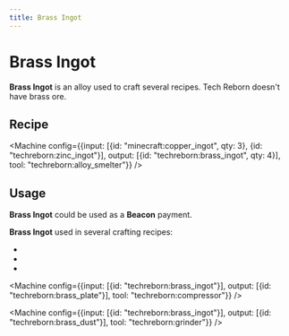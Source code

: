 ```yaml
---
title: Brass Ingot
---
```


<ItemImage file="brass_ingot" alt="Ingots" size="200" />

# Brass Ingot

**Brass Ingot** is an alloy used to craft several recipes. Tech Reborn doesn't have brass ore.

## Recipe

<CraftingTable recipe="input techreborn:brass_nugget techreborn:brass_nugget techreborn:brass_nugget input techreborn:brass_nugget techreborn:brass_nugget techreborn:brass_nugget input techreborn:brass_nugget techreborn:brass_nugget techreborn:brass_nugget output techreborn:brass_ingot"/>
<CraftingTable recipe="input air air air input air techreborn:brass_storage_block air input air air air output techreborn:brass_ingot,9"/>

<Machine config={{input: [{id: "minecraft:copper_ingot", qty: 3}, {id: "techreborn:zinc_ingot"}], output: [{id: "techreborn:brass_ingot", qty: 4}], tool: "techreborn:alloy_smelter"}} />

<Machine recipe="input techreborn:brass_dust output techreborn:brass_ingot tool techreborn:iron_furnace" />

## Usage

**Brass Ingot** could be used as a **Beacon** payment.

**Brass Ingot** used in several crafting recipes:

- <McItem slug="techreborn:brass_nugget" inline={true}/>
- <McItem slug="techreborn:brass_storage_block" inline={true}/>
- <McItem slug="techreborn:mixed_metal_ingot" inline={true}/>

<Machine config={{input: [{id: "techreborn:brass_ingot"}], output: [{id: "techreborn:brass_plate"}], tool: "techreborn:compressor"}} />

<Machine config={{input: [{id: "techreborn:brass_ingot"}], output: [{id: "techreborn:brass_dust"}], tool: "techreborn:grinder"}} />
